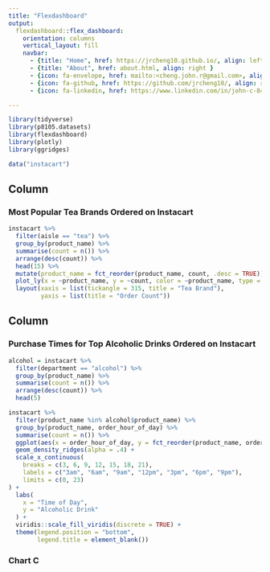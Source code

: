 ```yaml
---
title: "Flexdashboard"
output: 
  flexdashboard::flex_dashboard:
    orientation: columns
    vertical_layout: fill
    navbar:
      - {title: "Home", href: https://jrcheng10.github.io/, align: left}
      - {title: "About", href: about.html, align: right }
      - {icon: fa-envelope, href: mailto:<cheng.john.r@gmail.com>, align: right }
      - {icon: fa-github, href: https://github.com/jrcheng10/, align: right }
      - {icon: fa-linkedin, href: https://www.linkedin.com/in/john-c-843a2a37/, align: right }

---
```


```r
library(tidyverse)
library(p8105.datasets)
library(flexdashboard)
library(plotly)
library(ggridges)
```

```r
data("instacart")
```

Column {data-width=600}
-----------------------------------------------------------------------

### Most Popular Tea Brands Ordered on Instacart

```r
instacart %>%
  filter(aisle == "tea") %>%
  group_by(product_name) %>%
  summarise(count = n()) %>%
  arrange(desc(count)) %>%
  head(15) %>%
  mutate(product_name = fct_reorder(product_name, count, .desc = TRUE)) %>% 
  plot_ly(x = ~product_name, y = ~count, color = ~product_name, type = "bar", colors = "viridis") %>% 
  layout(xaxis = list(tickangle = 315, title = "Tea Brand"),
         yaxis = list(title = "Order Count"))

```

Column {data-width=400}
-----------------------------------------------------------------------

### Purchase Times for Top Alcoholic Drinks Ordered on Instacart

```r
alcohol = instacart %>%
  filter(department == "alcohol") %>%
  group_by(product_name) %>%
  summarise(count = n()) %>%
  arrange(desc(count)) %>%
  head(5)

instacart %>%
  filter(product_name %in% alcohol$product_name) %>%
  group_by(product_name, order_hour_of_day) %>%
  summarise(count = n()) %>%
  ggplot(aes(x = order_hour_of_day, y = fct_reorder(product_name, order_hour_of_day, .desc = TRUE), fill = product_name)) +
  geom_density_ridges(alpha = .4) + 
  scale_x_continuous(
    breaks = c(3, 6, 9, 12, 15, 18, 21),
    labels = c("3am", "6am", "9am", "12pm", "3pm", "6pm", "9pm"),
    limits = c(0, 23)
) +
  labs(
    x = "Time of Day",
    y = "Alcoholic Drink"
  ) +
  viridis::scale_fill_viridis(discrete = TRUE) +
  theme(legend.position = "bottom",
        legend.title = element_blank())
```

### Chart C

```r

```
